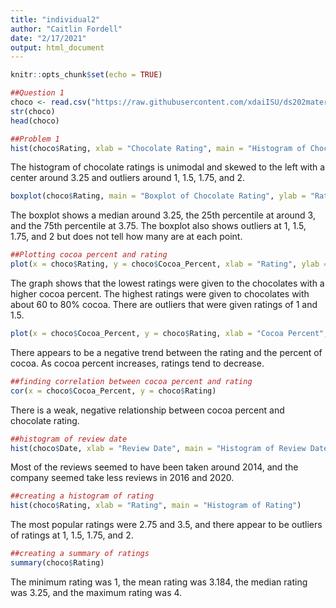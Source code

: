 ```yaml
---
title: "individual2"
author: "Caitlin Fordell"
date: "2/17/2021"
output: html_document
---
```


```r
knitr::opts_chunk$set(echo = TRUE)
```

```r
##Question 1
choco <- read.csv("https://raw.githubusercontent.com/xdaiISU/ds202materials/master/hwlabs/data/choco.csv") 
str(choco)
head(choco)
```


```r
##Problem 1
hist(choco$Rating, xlab = "Chocolate Rating", main = "Histogram of Chocolate Rating")
```

The histogram of chocolate ratings is unimodal and skewed to the left with a center around 3.25 and outliers around 1, 1.5, 1.75, and 2.

```r
boxplot(choco$Rating, main = "Boxplot of Chocolate Rating", ylab = "Rating")
```


The boxplot shows a median around 3.25, the 25th percentile at around 3, and the 75th percentile at 3.75. The boxplot also shows outliers at 1, 1.5, 1.75, and 2 but does not tell how many are at each point.


```r
##Plotting cocoa percent and rating
plot(x = choco$Rating, y = choco$Cocoa_Percent, xlab = "Rating", ylab = "Cocoa Percent", main = "Cocoa Percent vs. Chocolate Rating")
```

The graph shows that the lowest ratings were given to the chocolates with a higher cocoa percent. The highest ratings were given to chocolates with about 60 to 80% cocoa. There are outliers that were given ratings of 1 and 1.5. 

```r
plot(x = choco$Cocoa_Percent, y = choco$Rating, xlab = "Cocoa Percent", ylab = "Rating", main = "Cocoa Percent vs. Chocolate Rating")
```
There appears to be a negative trend between the rating and the percent of cocoa. As cocoa percent increases, ratings tend to decrease. 

```r
##finding correlation between cocoa percent and rating
cor(x = choco$Cocoa_Percent, y = choco$Rating)
```

There is a weak, negative relationship between cocoa percent and chocolate rating. 

```r
##histogram of review date
hist(choco$Date, xlab = "Review Date", main = "Histogram of Review Date")
```
Most of the reviews seemed to have been taken around 2014, and the company seemed take less reviews in 2016 and 2020. 

```r
##creating a histogram of rating
hist(choco$Rating, xlab = "Rating", main = "Histogram of Rating")
```

The most popular ratings were 2.75 and 3.5, and there appear to be outliers of ratings at 1, 1.5, 1.75, and 2.

```r
##creating a summary of ratings
summary(choco$Rating)
```

The minimum rating was 1, the mean rating was 3.184, the median rating was 3.25, and the maximum rating was 4. 
